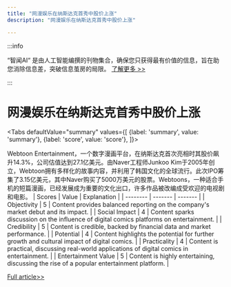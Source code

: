 ```yaml
---
title: "网漫娱乐在纳斯达克首秀中股价上涨"
description: "网漫娱乐在纳斯达克首秀中股价上涨"

---
```



:::info

“智闻AI“ 是由人工智能编撰的刊物集合，确保您只获得最有价值的信息，旨在助您消除信息差，突破信息茧房的局限。  [了解更多 >>](/)

:::

# 网漫娱乐在纳斯达克首秀中股价上涨


<Tabs
	defaultValue="summary"
	values={[
	{label: 'summary', value: 'summary'},
	{label: 'score', value: 'score'},
]}>
<TabItem value="summary">


Webtoon Entertainment，一个数字漫画平台，在纳斯达克首次亮相时其股价飙升14.3%，公司估值达到27.1亿美元。由Naver工程师Junkoo Kim于2005年创立，Webtoon拥有多样化的故事内容，并利用了韩国文化的全球流行。此次IPO筹集了3.15亿美元，其中Naver购买了5000万美元的股票。Webtoons，一种适合手机的短篇漫画，已经发展成为重要的文化出口，许多作品被改编成受欢迎的电视剧和电影。
</TabItem>
<TabItem value="score">
	| Scores     | Value   | Explanation |
	| -------- | ------- | ------- |
	| Objectivity  | 5    | Content provides balanced reporting on the company's market debut and its impact.    |
	| Social Impact | 4     | Content sparks discussion on the influence of digital comics platforms on entertainment.    |
	| Credibility    | 5    | Content is credible, backed by financial data and market performance.    |
	| Potential    | 4    | Content highlights the potential for further growth and cultural impact of digital comics.    |
	| Practicality    | 4    | Content is practical, discussing real-world applications of digital comics in entertainment.    |
	| Entertainment Value    | 5    | Content is highly entertaining, discussing the rise of a popular entertainment platform.    |
</TabItem>
</Tabs>

[Full article>>](https://asia.nikkei.com/Business/Media-Entertainment/Naver-backed-Webtoon-shares-jump-14-in-Nasdaq-debut)
